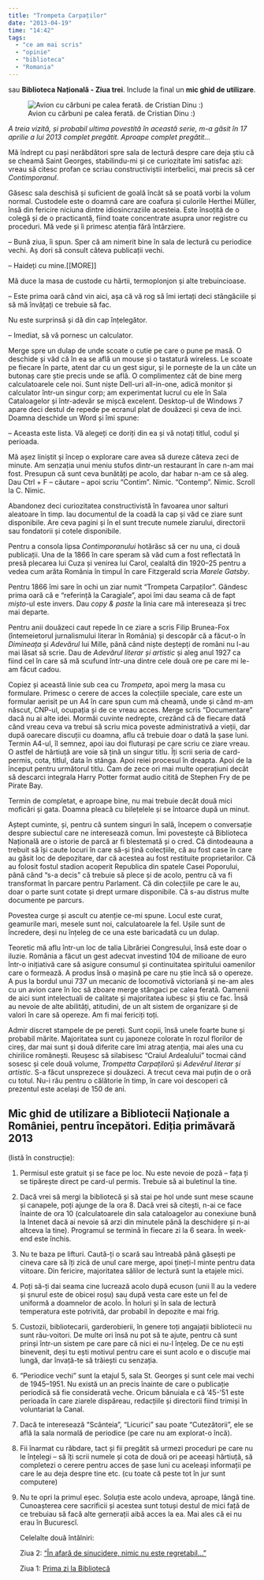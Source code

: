 ```yaml
---
title: "Trompeta Carpaților"
date: "2013-04-19"
time: "14:42"
tags:
  - "ce am mai scris"
  - "opinie"
  - "biblioteca"
  - "Romania"
---
```

sau **Biblioteca Națională - Ziua trei**. Include la final un **mic ghid de utilizare**.

![Avion cu cărbuni pe calea ferată. de Cristian Dinu :)](media/48349861213.jpg)

*A treia vizită, și probabil ultima povestită în această serie, m-a găsit în 17 aprilie a lui 2013 complet pregătit. Aproape complet pregătit...*

Mă îndrept cu pași nerăbdători spre sala de lectură despre care deja știu că se cheamă Saint Georges, stabilindu-mi și ce curiozitate îmi satisfac azi: vreau să citesc profan ce scriau constructiviștii interbelici, mai precis să cer *Contimporanul*.

Găsesc sala deschisă și suficient de goală încât să se poată vorbi la volum normal. Custodele este o doamnă care are coafura și culorile Herthei Müller, însă din fericire niciuna dintre idiosincraziile acesteia. Este însoțită de o colegă și de o practicantă, fiind toate concentrate asupra unor registre cu proceduri. Mă vede și îi primesc atenția fără întârziere.

-- Bună ziua, îi spun. Sper că am nimerit bine în sala de lectură cu periodice vechi. Aș dori să consult câteva publicații vechi.

-- Haideți cu mine.\[\[MORE\]\]

Mă duce la masa de custode cu hârtii, termoplonjon și alte trebuincioase.

-- Este prima oară când vin aici, așa că vă rog să îmi iertați deci stângăciile și să mă învățați ce trebuie să fac.

Nu este surprinsă și dă din cap înțelegător.

-- Imediat, să vă pornesc un calculator.

Merge spre un dulap de unde scoate o cutie pe care o pune pe masă. O deschide și văd că în ea se află un mouse și o tastatură wireless. Le scoate pe fiecare în parte, atent dar cu un gest sigur, și le pornește de la un câte un butonaș care știe precis unde se află. O complimentez cât de bine merg calculatoarele cele noi. Sunt niște Dell-uri all-in-one, adică monitor și calculator într-un singur corp; am experimentat lucrul cu ele în Sala Cataloagelor și într-adevăr se mișcă excelent. Desktop-ul de Windows 7 apare deci destul de repede pe ecranul plat de douăzeci și ceva de inci. Doamna deschide un Word și îmi spune:

-- Aceasta este lista. Vă alegeți ce doriți din ea și vă notați titlul, codul și perioada.

Mă așez liniștit și încep o explorare care avea să dureze câteva zeci de minute. Am senzația unui meniu stufos dintr-un restaurant în care n-am mai fost. Presupun că sunt ceva bunătăți pe acolo, dar habar n-am ce să aleg. Dau Ctrl + F -- căutare -- apoi scriu "Contim". Nimic. "Contemp". Nimic. Scroll la C. Nimic.

Abandonez deci curiozitatea constructivistă în favoarea unor salturi aleatoare în timp. Iau documentul de la coadă la cap și văd ce ziare sunt disponibile. Are ceva pagini și în el sunt trecute numele ziarului, directorii sau fondatorii și cotele disponibile.

Pentru a consola lipsa *Contimporanului* hotărăsc să cer nu una, ci două publicații. Una de la 1866 în care speram să văd cum a fost reflectată în presă plecarea lui Cuza și venirea lui Carol, cealaltă din 1920--25 pentru a vedea cum arăta România în timpul în care Fitzgerald scria *Marele Gatsby*.

Pentru 1866 îmi sare în ochi un ziar numit "Trompeta Carpaților". Gândesc prima oară că e "referință la Caragiale", apoi îmi dau seama că de fapt *mișto*-ul este invers. Dau *copy & paste* la linia care mă intereseaza și trec mai departe.

Pentru anii douăzeci caut repede în ce ziare a scris Filip Brunea-Fox (întemeietorul jurnalismului literar în România) și descopăr că a făcut-o în *Dimineața* și *Adevărul* lui Mille, până când niște deștepți de români nu l-au mai lăsat să scrie. Dau de *Adevărul literar și artistic* și aleg anul 1927 ca fiind cel în care să mă scufund într-una dintre cele două ore pe care mi le-am făcut cadou.

Copiez și această linie sub cea cu *Trompeta*, apoi merg la masa cu formulare. Primesc o cerere de acces la colecțiile speciale, care este un formular aerisit pe un A4 în care spun cum mă cheamă, unde și când m-am născut, CNP-ul, ocupația și de ce vreau acces. Merge scris "Documentare" dacă nu ai alte idei. Mormăi cuvinte nedrepte, crezând că de fiecare dată când vreau ceva va trebui să scriu mica poveste administrativă a vieții, dar după oarecare discuții cu doamna, aflu că trebuie doar o dată la șase luni. Termin A4-ul, îl semnez, apoi iau doi fluturași pe care scriu ce ziare vreau. O astfel de hârtiuță are voie să țină un singur titlu. Îți scrii seria de card-permis, cota, titlul, data în stânga. Apoi reiei procesul în dreapta. Apoi de la început pentru următorul titlu. Cam de zece ori mai multe operațiuni decât să descarci integrala Harry Potter format audio citită de Stephen Fry de pe Pirate Bay.

Termin de completat, e aproape bine, nu mai trebuie decât două mici moficări și gata. Doamna pleacă cu bilețelele și se întoarce după un minut.

Aștept cuminte, și, pentru că suntem singuri în sală, începem o conversație despre subiectul care ne interesează comun. Îmi povestește că Biblioteca Națională are o istorie de parcă ar fi blestemată și o cred. Că dintodeauna a trebuit să își caute locuri în care să-și țină colecțiile, că au fost case în care au găsit loc de depozitare, dar că acestea au fost restituite proprietarilor. Că au folosit fostul stadion acoperit Republica din spatele Casei Poporului, până când "s-a decis" că trebuie să plece și de acolo, pentru că va fi transformat în parcare pentru Parlament. Că din colecțiile pe care le au, doar o parte sunt cotate și drept urmare disponibile. Că s-au distrus multe documente pe parcurs.

Povestea curge și ascult cu atenție ce-mi spune. Locul este curat, geamurile mari, mesele sunt noi, calculatoarele la fel. Ușile sunt de încredere, deși nu înțeleg de ce una este baricadată cu un dulap.

Teoretic mă aflu într-un loc de talia Librăriei Congresului, însă este doar o iluzie. România a făcut un gest adecvat investind 104 de milioane de euro într-o inițiativă care să asigure consumul și continuitatea spiritului oamenilor care o formează. A produs însă o mașină pe care nu știe încă să o opereze. A pus la bordul unui 737 un mecanic de locomotivă victoriană și ne-am ales cu un avion care în loc să zboare merge stângaci pe calea ferată. Oamenii de aici sunt intelectuali de calitate și majoritatea iubesc și știu ce fac. Însă au nevoie de alte abilități, atitudini, de un alt sistem de organizare și de valori în care să opereze. Am fi mai fericiți toți.

Admir discret stampele de pe pereți. Sunt copii, însă unele foarte bune și probabil mărite. Majoritatea sunt cu japoneze colorate în rozul florilor de cireș, dar mai sunt și două diferite care îmi atrag atenția, mai ales una cu chirilice românești. Reușesc să silabisesc "Craiul Ardealului" tocmai când sosesc și cele două volume, *Trompetta Carpațilorŭ* și *Adevĕrul literar și artistic*. S-a făcut unsprezece și douăzeci. A trecut ceva mai puțin de o oră cu totul. Nu-i rău pentru o călătorie în timp, în care voi descoperi că prezentul este același de 150 de ani.

## Mic ghid de utilizare a Bibliotecii Naționale a României, pentru începători. Ediția primăvară 2013 {#micghiddeutilizareabiblioteciinaionalearomnieipentrunceptori.ediiaprimvar2013}

(listă în construcție):

1.  Permisul este gratuit și se face pe loc. Nu este nevoie de poză -- fața ți se tipărește direct pe card-ul permis. Trebuie să ai buletinul la tine.

2.  Dacă vrei să mergi la bibliotecă și să stai pe hol unde sunt mese scaune și canapele, poți ajunge de la ora 8. Dacă vrei să citești, n-ai ce face înainte de ora 10 (calculatoarele din sala cataloagelor au conexiune bună la Intenet dacă ai nevoie să arzi din minutele până la deschidere și n-ai altceva la tine). Programul se termină în fiecare zi la 6 seara. În week-end este închis.

3.  Nu te baza pe lifturi. Caută-ți o scară sau întreabă până găsești pe cineva care să îți zică de unul care merge, apoi țineți-l minte pentru data viitoare. Din fericire, majoritatea sălilor de lectură sunt la etajele mici.

4.  Poți să-ți dai seama cine lucrează acolo după ecuson (unii îl au la vedere și șnurul este de obicei roșu) sau după vesta care este un fel de uniformă a doamnelor de acolo. În holuri și în sala de lectură temperatura este potrivită, dar probabil în depozite e mai frig.

5.  Custozii, bibliotecarii, garderobierii, în genere toți angajații bibliotecii nu sunt rău-voitori. De multe ori însă nu pot să te ajute, pentru că sunt prinși într-un sistem pe care pare că nici ei nu-l înțeleg. De ce nu ești binevenit, deși tu ești motivul pentru care ei sunt acolo e o discuție mai lungă, dar învață-te să trăiești cu senzația.

6.  "Periodice vechi" sunt la etajul 5, sala St. Georges și sunt cele mai vechi de 1945--1951. Nu există un an precis înainte de care o publicație periodică să fie considerată veche. Oricum bănuiala e că '45-'51 este perioada în care ziarele dispăreau, redacțiile și directorii fiind trimiși în voluntariat la Canal.

7.  Dacă te interesează "Scânteia", "Licurici" sau poate "Cutezătorii", ele se află la sala normală de periodice (pe care nu am explorat-o încă).

8.  Fii înarmat cu răbdare, tact și fii pregătit să urmezi proceduri pe care nu le înțelegi -- să îți scrii numele și cota de două ori pe aceeași hârtiuță, să completezi o cerere pentru acces de șase luni cu aceleași informații pe care le au deja despre tine etc. (cu toate că peste tot în jur sunt computere)

9.  Nu te opri la primul eșec. Soluția este acolo undeva, aproape, lângă tine. Cunoașterea cere sacrificii și acestea sunt totuși destul de mici față de ce trebuiau să facă alte gernerații aibă acces la ea. Mai ales că ei nu erau în Bucurescĭ.

    Celelalte două întâlniri:

    Ziua 2: ["În afară de sinucidere, nimic nu este regretabil..."](47805900038.html){target="_blank"}

    Ziua 1: [Prima zi la Bibliotecă](47691794814.html){target="_blank"}